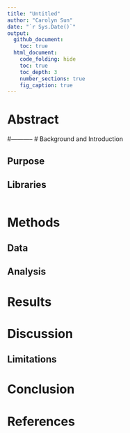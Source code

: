 ```yaml
---
title: "Untitled"
author: "Carolyn Sun"
date: "`r Sys.Date()`"
output: 
  github_document:
    toc: true
  html_document:
    code_folding: hide
    toc: true
    toc_depth: 3
    number_sections: true
    fig_caption: true
---
```

# Abstract

#-----------
# Background and Introduction

## Purpose 

## Libraries

```r

```

# Methods 

## Data

## Analysis

# Results

# Discussion
## Limitations

# Conclusion

# References
